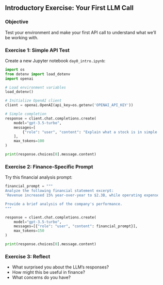 ## Introductory Exercise: Your First LLM Call

### Objective
Test your environment and make your first API call to understand what we'll be working with.

### Exercise 1: Simple API Test
Create a new Jupyter notebook `day0_intro.ipynb`:

```python
import os
from dotenv import load_dotenv
import openai

# Load environment variables
load_dotenv()

# Initialize OpenAI client
client = openai.OpenAI(api_key=os.getenv('OPENAI_API_KEY'))

# Simple completion
response = client.chat.completions.create(
    model="gpt-3.5-turbo",
    messages=[
        {"role": "user", "content": "Explain what a stock is in simple terms."}
    ],
    max_tokens=100
)

print(response.choices[0].message.content)
```

### Exercise 2: Finance-Specific Prompt
Try this financial analysis prompt:

```python
financial_prompt = """
Analyze the following financial statement excerpt:
'Revenue increased 15% year-over-year to $2.3B, while operating expenses grew 8% to $1.8B.'

Provide a brief analysis of the company's performance.
"""

response = client.chat.completions.create(
    model="gpt-3.5-turbo",
    messages=[{"role": "user", "content": financial_prompt}],
    max_tokens=150
)

print(response.choices[0].message.content)
```

### Exercise 3: Reflect
- What surprised you about the LLM's responses?
- How might this be useful in finance?
- What concerns do you have?
